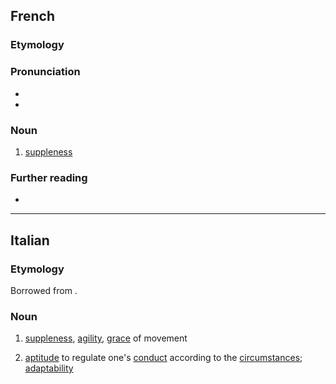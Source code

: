 ==French==

===Etymology===
{{suffix|fr|souple|esse}}

===Pronunciation===
* {{fr-IPA}}
* {{audio|fr|Fr-souplesse.ogg|Audio (la souplesse)}}

===Noun===
{{fr-noun|f}}

# [[suppleness]]

===Further reading===
* {{R:TLFi}}

----

==Italian==

===Etymology===
Borrowed from {{bor|it|fr|souplesse}}.

===Noun===
{{it-noun|f|-}}

# [[suppleness]], [[agility]], [[grace]] of movement
# {{lb|it|figurative|by extension}} [[aptitude]] to regulate one's [[conduct]] according to the [[circumstance]]s; [[adaptability]]